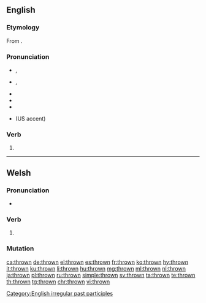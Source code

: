 ==English==

===Etymology===
From {{inherited|en|enm|throwen}}.

===Pronunciation===
* {{a|UK}} {{enPR|thrōn}}, {{IPA|/θrəʊn/|lang=en}}
* {{a|US}} {{enPR|thrōn}}, {{IPA|/θroʊn/|lang=en}}
* {{audio|en-us-thrown.ogg|Audio (US)|lang=en}}
* {{audio|En-uk-thrown.ogg|Audio (UK)|lang=en}}
* {{rhymes|əʊn|lang=en}}
* {{homophones|lang=en|throne}} (US accent)

===Verb===
{{head|en|past participle}}

# {{past participle of|throw|lang=en|nocat=1}}

[[Category:English irregular past participles]]

----

==Welsh==

===Pronunciation===
* {{IPA|/θrɔu̯n/|lang=cy}}

===Verb===
{{head|cy|mutated verb}}

# {{aspirate mutation of|trown|lang=cy}}

===Mutation===
{{cy-mut-auto|trown}}

[[ca:thrown]]
[[de:thrown]]
[[el:thrown]]
[[es:thrown]]
[[fr:thrown]]
[[ko:thrown]]
[[hy:thrown]]
[[it:thrown]]
[[ku:thrown]]
[[li:thrown]]
[[hu:thrown]]
[[mg:thrown]]
[[ml:thrown]]
[[nl:thrown]]
[[ja:thrown]]
[[pl:thrown]]
[[ru:thrown]]
[[simple:thrown]]
[[sv:thrown]]
[[ta:thrown]]
[[te:thrown]]
[[th:thrown]]
[[tg:thrown]]
[[chr:thrown]]
[[vi:thrown]]